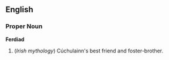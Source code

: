 ==English==

===Proper Noun===
{{Wikipedia}}
'''Ferdiad'''

#(''Irish mythology'') Cúchulainn's best friend and foster-brother.